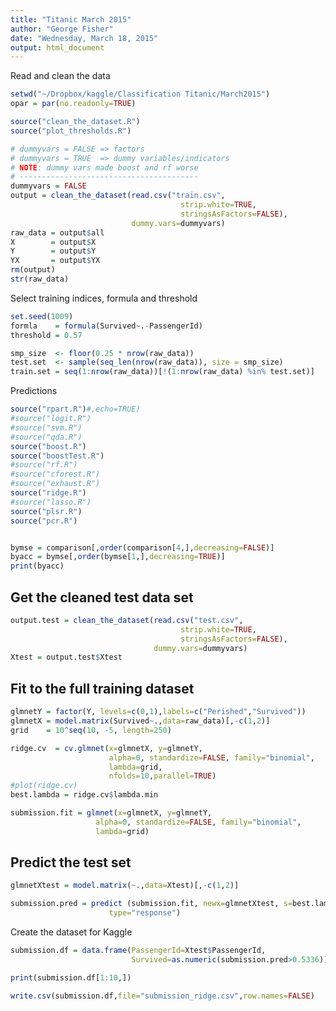 ```yaml
---
title: "Titanic March 2015"
author: "George Fisher"
date: "Wednesday, March 18, 2015"
output: html_document
---
```

Read and clean the data

```r
setwd("~/Dropbox/kaggle/Classification Titanic/March2015")
opar = par(no.readonly=TRUE)

source("clean_the_dataset.R")
source("plot_thresholds.R")

# dummyvars = FALSE => factors
# dummyvars = TRUE  => dummy variables/indicators
# NOTE: dummy vars made boost and rf worse
# ----------------------------------------
dummyvars = FALSE
output = clean_the_dataset(read.csv("train.csv",
                                      strip.white=TRUE,
                                      stringsAsFactors=FALSE),
                           dummy.vars=dummyvars)
raw_data = output$all
X        = output$X
Y        = output$Y
YX       = output$YX
rm(output)
str(raw_data)
```
Select training indices, formula and threshold
```r
set.seed(1009)
formla    = formula(Survived~.-PassengerId)
threshold = 0.57

smp_size  <- floor(0.25 * nrow(raw_data))
test.set  <- sample(seq_len(nrow(raw_data)), size = smp_size)
train.set = seq(1:nrow(raw_data))[!(1:nrow(raw_data) %in% test.set)]
```

Predictions
```r


source("rpart.R")#,echo=TRUE)
#source("logit.R")
#source("svm.R")
#source("qda.R")
source("boost.R")
source("boostTest.R")
#source("rf.R")
#source("cforest.R")
#source("exhaust.R")
source("ridge.R")
#source("lasso.R")
source("plsr.R")
source("pcr.R")


bymse = comparison[,order(comparison[4,],decreasing=FALSE)]
byacc = bymse[,order(bymse[1,],decreasing=TRUE)]
print(byacc)
```  
Get the cleaned test data set
---------------------------   
```r
output.test = clean_the_dataset(read.csv("test.csv",
                                      strip.white=TRUE,
                                      stringsAsFactors=FALSE),
                                dummy.vars=dummyvars)
Xtest = output.test$Xtest
```   

Fit to the **full training dataset** 
--------------   
```r
glmnetY = factor(Y, levels=c(0,1),labels=c("Perished","Survived"))
glmnetX = model.matrix(Survived~.,data=raw_data)[,-c(1,2)]
grid    = 10^seq(10, -5, length=250)

ridge.cv  = cv.glmnet(x=glmnetX, y=glmnetY,
                      alpha=0, standardize=FALSE, family="binomial",
                      lambda=grid,
                      nfolds=10,parallel=TRUE)
#plot(ridge.cv)
best.lambda = ridge.cv$lambda.min

submission.fit = glmnet(x=glmnetX, y=glmnetY,
                   alpha=0, standardize=FALSE, family="binomial",
                   lambda=grid)
```
Predict the test set
-----------   
```r
glmnetXtest = model.matrix(~.,data=Xtest)[,-c(1,2)]

submission.pred = predict (submission.fit, newx=glmnetXtest, s=best.lambda,
                      type="response")

```   
Create the dataset for Kaggle
```r

submission.df = data.frame(PassengerId=Xtest$PassengerId,
                           Survived=as.numeric(submission.pred>0.5336))

print(submission.df[1:10,])

write.csv(submission.df,file="submission_ridge.csv",row.names=FALSE)
```